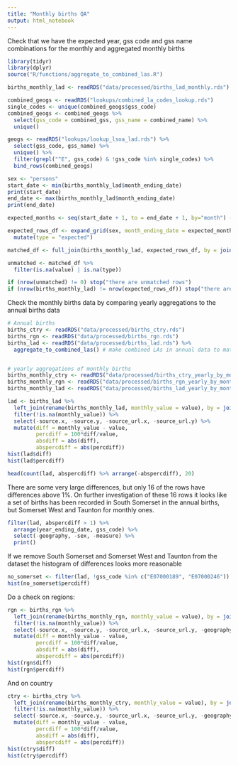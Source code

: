 ```yaml
---
title: "Monthly births QA"
output: html_notebook
---
```



Check that we have the expected year, gss code and gss name combinations for the monthly and aggregated monthly births

```r
library(tidyr)
library(dplyr)
source("R/functions/aggregate_to_combined_las.R")
```


```r
births_monthly_lad <- readRDS("data/processed/births_lad_monthly.rds")

combined_geogs <- readRDS("lookups/combined_la_codes_lookup.rds")
single_codes <- unique(combined_geogs$gss_code)
combined_geogs <- combined_geogs %>%
  select(gss_code = combined_gss, gss_name = combined_name) %>%
  unique()

geogs <- readRDS("lookups/lookup_lsoa_lad.rds") %>%
  select(gss_code, gss_name) %>%
  unique() %>%
  filter(grepl("^E", gss_code) & !gss_code %in% single_codes) %>% 
  bind_rows(combined_geogs)

sex <- "persons"
start_date <- min(births_monthly_lad$month_ending_date)
print(start_date)
end_date <- max(births_monthly_lad$month_ending_date)
print(end_date)

expected_months <- seq(start_date + 1, to = end_date + 1, by="month") - 1

expected_rows_df <- expand_grid(sex, month_ending_date = expected_months, nesting(gss_code = geogs$gss_code, gss_name = geogs$gss_name)) %>%
  mutate(type = "expected")

matched_df <- full_join(births_monthly_lad, expected_rows_df, by = join_by(gss_code, gss_name, month_ending_date, sex))

unmatched <- matched_df %>%
  filter(is.na(value) | is.na(type))

if (nrow(unmatched) != 0) stop("there are unmatched rows")
if (nrow(births_monthly_lad) != nrow(expected_rows_df)) stop("there aren't the right number of rows")
``` 



Check the monthly births data by comparing yearly aggregations to the annual births data

```r
# Annual births
births_ctry <- readRDS("data/processed/births_ctry.rds")
births_rgn <- readRDS("data/processed/births_rgn.rds")
births_lad <- readRDS("data/processed/births_lad.rds") %>%
  aggregate_to_combined_las() # make combined LAs in annual data to match aggregated monthly data


# yearly aggregations of monthly births
births_monthly_ctry <- readRDS("data/processed/births_ctry_yearly_by_month.rds") 
births_monthly_rgn <- readRDS("data/processed/births_rgn_yearly_by_month.rds")
births_monthly_lad <- readRDS("data/processed/births_lad_yearly_by_month.rds")

```


```r
lad <- births_lad %>%
  left_join(rename(births_monthly_lad, monthly_value = value), by = join_by(gss_code, gss_name, year_ending_date, measure, geography, sex))  %>%
  filter(!is.na(monthly_value)) %>%
  select(-source.x, -source.y, -source_url.x, -source_url.y) %>%
  mutate(diff = monthly_value - value, 
         percdiff = 100*diff/value,
         absdiff = abs(diff),
         abspercdiff = abs(percdiff))
hist(lad$diff)
hist(lad$percdiff)

head(count(lad, abspercdiff) %>% arrange(-abspercdiff), 20)

```

There are some very large differences, but only 16 of the rows have differences above 1%. On further investigation of these 16 rows it looks like a set of births has been recorded in South Somerset in the annual births, but Somerset West and Taunton for monthly ones.


```r
filter(lad, abspercdiff > 1) %>% 
  arrange(year_ending_date, gss_code) %>% 
  select(-geography, -sex, -measure) %>%
  print()

```
If we remove South Somerset and Somerset West and Taunton from the dataset the histogram of differences looks more reasonable

```r
no_somerset <- filter(lad, !gss_code %in% c("E07000189", "E07000246"))
hist(no_somerset$percdiff)

```
Do a check on regions:

```r
rgn <- births_rgn %>%
  left_join(rename(births_monthly_rgn, monthly_value = value), by = join_by(gss_code, gss_name, year_ending_date, sex))  %>%
  filter(!is.na(monthly_value)) %>%
  select(-source.x, -source.y, -source_url.x, -source_url.y, -geography.x, -geography.y) %>%
  mutate(diff = monthly_value - value, 
         percdiff = 100*diff/value,
         absdiff = abs(diff),
         abspercdiff = abs(percdiff))
hist(rgn$diff)
hist(rgn$percdiff)

```
And on country

```r
ctry <- births_ctry %>%
  left_join(rename(births_monthly_ctry, monthly_value = value), by = join_by(gss_code, gss_name, year_ending_date, sex))  %>%
  filter(!is.na(monthly_value)) %>%
  select(-source.x, -source.y, -source_url.x, -source_url.y, -geography.x, -geography.y) %>%
  mutate(diff = monthly_value - value, 
         percdiff = 100*diff/value,
         absdiff = abs(diff),
         abspercdiff = abs(percdiff))
hist(ctry$diff)
hist(ctry$percdiff)


```




